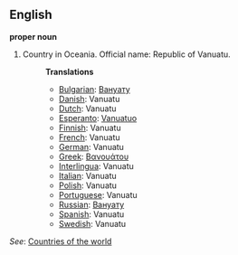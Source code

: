 ==English==

'''proper noun'''

# Country in Oceania. Official name: Republic of Vanuatu.
#:'''Translations'''
#:*[[Bulgarian]]: [[Вануату]]
#:*[[Danish]]: Vanuatu
#:*[[Dutch]]: Vanuatu
#:*[[Esperanto]]: [[Vanuatuo]]
#:*[[Finnish]]: Vanuatu
#:*[[French]]: Vanuatu
#:*[[German]]: Vanuatu
#:*[[Greek]]: [[Βανουάτου]]
#:*[[Interlingua]]: Vanuatu
#:*[[Italian]]: Vanuatu
#:*[[Polish]]: Vanuatu
#:*[[Portuguese]]: Vanuatu
#:*[[Russian]]: [[Вануату]]
#:*[[Spanish]]: Vanuatu
#:*[[Swedish]]: Vanuatu

''See'': [[Countries of the world]]